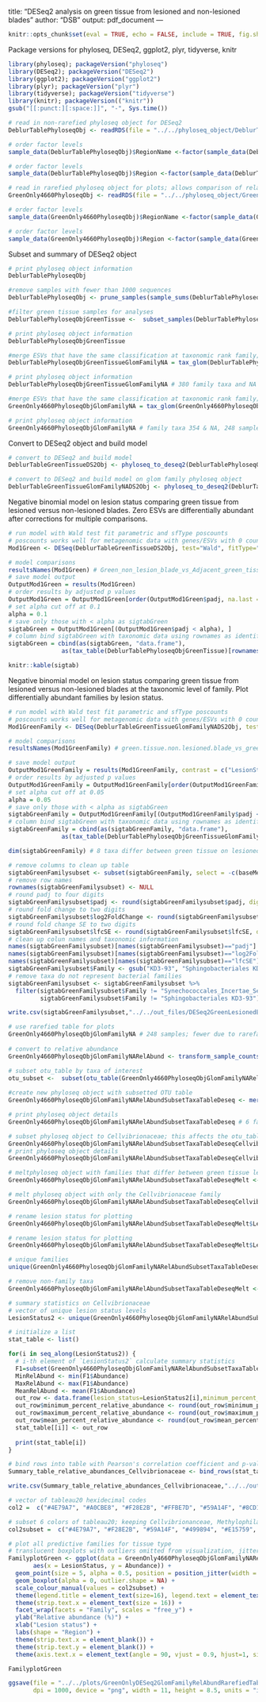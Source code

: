 title: "DESeq2 analysis on green tissue from lesioned and non-lesioned blades"
author: "DSB"
output: pdf_document
---

```r
knitr::opts_chunk$set(eval = TRUE, echo = FALSE, include = TRUE, fig.show=TRUE) #global options
```


Package versions for phyloseq, DESeq2, ggplot2, plyr, tidyverse, knitr
```r
library(phyloseq); packageVersion("phyloseq")
library(DESeq2); packageVersion("DESeq2")
library(ggplot2); packageVersion("ggplot2")
library(plyr); packageVersion("plyr")
library(tidyverse); packageVersion("tidyverse")
library(knitr); packageVersion(("knitr"))
gsub("[[:punct:][:space:]]", "-", Sys.time())
```

```r
# read in non-rarefied phyloseq object for DESeq2
DeblurTablePhyloseqObj <- readRDS(file = "../../phyloseq_object/DeblurTablePhyloseqObj.rds")

# order factor levels
sample_data(DeblurTablePhyloseqObj)$RegionName <-factor(sample_data(DeblurTablePhyloseqObj)$RegionName, levels=c("Alaska", "BritishColumbia", "Washington", "Oregon", "Bodega", "SanDiego"))

# order factor levels
sample_data(DeblurTablePhyloseqObj)$Region <-factor(sample_data(DeblurTablePhyloseqObj)$Region, levels=c("AK", "BC", "WA", "OR", "BB", "SD"))

# read in rarefied phyloseq object for plots; allows comparison of relative abundances across plots in manuscript
GreenOnly4660PhyloseqObj <- readRDS(file = "../../phyloseq_object/GreenOnly4660PhyloseqObj.rds")

# order factor levels
sample_data(GreenOnly4660PhyloseqObj)$RegionName <-factor(sample_data(GreenOnly4660PhyloseqObj)$RegionName, levels=c("Alaska", "British Columbia", "Washington", "Oregon", "Bodega", "San Diego"))

# order factor levels
sample_data(GreenOnly4660PhyloseqObj)$Region <-factor(sample_data(GreenOnly4660PhyloseqObj)$Region, levels=c("AK", "BC", "WA", "OR", "BB", "SD"))

```

Subset and summary of DESeq2 object
```r
# print phyloseq object information
DeblurTablePhyloseqObj

#remove samples with fewer than 1000 sequences
DeblurTablePhyloseqObj <- prune_samples(sample_sums(DeblurTablePhyloseqObj)>=1000, DeblurTablePhyloseqObj)

#filter green tissue samples for analyses
DeblurTablePhyloseqObjGreenTissue <-  subset_samples(DeblurTablePhyloseqObj, TissueType=="green tissue non-lesioned blade" | TissueType=="green tissue lesioned blade")

# print phyloseq object information
DeblurTablePhyloseqObjGreenTissue

#merge ESVs that have the same classification at taxonomic rank family; creates a new phyloseq object, keep NAs to match qiime2 glom
DeblurTablePhyloseqObjGreenTissueGlomFamilyNA = tax_glom(DeblurTablePhyloseqObjGreenTissue, taxrank = "Family", NArm = FALSE)

# print phyloseq object information
DeblurTablePhyloseqObjGreenTissueGlomFamilyNA # 380 family taxa and NA for family but higher classification available, 346 samples

#merge ESVs that have the same classification at taxonomic rank family; creates a new phyloseq object, keep NAs to match qiime2 glom; this is for plots from rarefied table for consistency across plots in manuscript
GreenOnly4660PhyloseqObjGlomFamilyNA = tax_glom(GreenOnly4660PhyloseqObj, taxrank = "Family", NArm = FALSE)

# print phyloseq object information
GreenOnly4660PhyloseqObjGlomFamilyNA # family taxa 354 & NA, 248 samples
```

Convert to DESeq2 object and build model
```r
# convert to DESeq2 and build model
DeblurTableGreenTissueDS2Obj <- phyloseq_to_deseq2(DeblurTablePhyloseqObjGreenTissue, ~LesionStatus)

# convert to DESeq2 and build model on glom family phyloseq object
DeblurTableGreenTissueGlomFamilyNADS2Obj <- phyloseq_to_deseq2(DeblurTablePhyloseqObjGreenTissueGlomFamilyNA, ~LesionStatus)

```

Negative binomial model on lesion status comparing green tissue from lesioned versus non-lesioned blades. Zero ESVs are differentially abundant after corrections for multiple comparisons. 

```r
# run model with Wald test fit parametric and sfType poscounts
# poscounts works well for metagenomic data with genes/ESVs with 0 counts across multiple samples
Mod1Green <- DESeq(DeblurTableGreenTissueDS2Obj, test="Wald", fitType="parametric", sfType = "poscounts")

# model comparisons
resultsNames(Mod1Green) # Green_non_lesion_blade_vs_Adjacent_green_tissue; Green_non_lesion_blade is numerator for logfoldchange
# save model output 
OutputMod1Green = results(Mod1Green)
# order results by adjusted p values
OutputMod1Green = OutputMod1Green[order(OutputMod1Green$padj, na.last = NA), ]
# set alpha cut off at 0.1
alpha = 0.1
# save only those with < alpha as sigtabGreen
sigtabGreen = OutputMod1Green[(OutputMod1Green$padj < alpha), ]
# column bind sigtabGreen with taxonomic data using rownames as identifiers
sigtabGreen = cbind(as(sigtabGreen, "data.frame"), 
               as(tax_table(DeblurTablePhyloseqObjGreenTissue)[rownames(sigtabGreen), ], "matrix"))

knitr::kable(sigtab)

```

Negative binomial model on lesion status comparing green tissue from lesioned versus non-lesioned blades at the taxonomic level of family. Plot differentially abundant families by lesion status. 

```r
# run model with Wald test fit parametric and sfType poscounts
# poscounts works well for metagenomic data with genes/ESVs with 0 counts across multiple samples
Mod1GreenFamily <- DESeq(DeblurTableGreenTissueGlomFamilyNADS2Obj, test="Wald", fitType="parametric", sfType = "poscounts")

# model comparisons
resultsNames(Mod1GreenFamily) # green.tissue.non.lesioned.blade_vs_green.tissue.lesioned.blade; green tissue non-lesioned blade is numerator for logfoldchange

# save model output 
OutputMod1GreenFamily = results(Mod1GreenFamily, contrast = c("LesionStatus", "lesioned blade", "non-lesioned blade"))
# order results by adjusted p values
OutputMod1GreenFamily = OutputMod1GreenFamily[order(OutputMod1GreenFamily$padj, na.last = NA), ]
# set alpha cut off at 0.05
alpha = 0.05
# save only those with < alpha as sigtabGreen
sigtabGreenFamily = OutputMod1GreenFamily[(OutputMod1GreenFamily$padj < alpha), ]
# column bind sigtabGreen with taxonomic data using rownames as identifiers
sigtabGreenFamily = cbind(as(sigtabGreenFamily, "data.frame"), 
               as(tax_table(DeblurTablePhyloseqObjGreenTissueGlomFamilyNA)[rownames(sigtabGreenFamily), ], "matrix"))

dim(sigtabGreenFamily) # 8 taxa differ between green tissue on lesioned blade and green tissue non-lesioned blade

# remove columns to clean up table
sigtabGreenFamilysubset <- subset(sigtabGreenFamily, select = -c(baseMean,Kingdom,pvalue,Genus,Species,stat))
# remove row names
rownames(sigtabGreenFamilysubset) <- NULL
# round padj to four digits
sigtabGreenFamilysubset$padj <- round(sigtabGreenFamilysubset$padj, digits = 4)
# round fold change to two digits
sigtabGreenFamilysubset$log2FoldChange <- round(sigtabGreenFamilysubset$log2FoldChange, digits = 2)
# round fold change SE to two digits
sigtabGreenFamilysubset$lfcSE <- round(sigtabGreenFamilysubset$lfcSE, digits = 2)
# clean up colun names and taxonomic information
names(sigtabGreenFamilysubset)[names(sigtabGreenFamilysubset)=="padj"] <- "Adjusted p-value"
names(sigtabGreenFamilysubset)[names(sigtabGreenFamilysubset)=="log2FoldChange"] <- "Log2 fold change"
names(sigtabGreenFamilysubset)[names(sigtabGreenFamilysubset)=="lfcSE"] <- "Log2 fold change SE"
sigtabGreenFamilysubset$Family <- gsub("KD3-93", "Sphingobacteriales KD3-93", sigtabGreenFamilysubset$Family)
# remove taxa do not represent bacterial families
sigtabGreenFamilysubset <- sigtabGreenFamilysubset %>% 
  filter(sigtabGreenFamilysubset$Family != "Synechococcales_Incertae_Sedis", 
         sigtabGreenFamilysubset$Family != "Sphingobacteriales KD3-93")

write.csv(sigtabGreenFamilysubset,"../../out_files/DESeq2GreenLesionedBladeGreenNonLesionedBladeGlomFamilies.csv", row.names = FALSE)

# use rarefied table for plots
GreenOnly4660PhyloseqObjGlomFamilyNA # 248 samples; fewer due to rarefaction
 
# convert to relative abundance
GreenOnly4660PhyloseqObjGlomFamilyNARelAbund <- transform_sample_counts(GreenOnly4660PhyloseqObjGlomFamilyNA, function(x){(x / sum(x))*100})

# subset otu_table by taxa of interest
otu_subset <-  subset(otu_table(GreenOnly4660PhyloseqObjGlomFamilyNARelAbund), rownames(otu_table(GreenOnly4660PhyloseqObjGlomFamilyNARelAbund)) %in% rownames(sigtabGreenFamily))
 
#create new phyloseq object with subsetted OTU table
GreenOnly4660PhyloseqObjGlomFamilyNARelAbundSubsetTaxaTableDeseq <- merge_phyloseq(otu_subset, tax_table(GreenOnly4660PhyloseqObjGlomFamilyNARelAbund), sample_data(GreenOnly4660PhyloseqObjGlomFamilyNARelAbund))

# print phyloseq object details
GreenOnly4660PhyloseqObjGlomFamilyNARelAbundSubsetTaxaTableDeseq # 6 families by 248 samples due to rarefaction; 2 families lost following rarefaction

# subset phyloseq object to Cellvibrionaceae; this affects the otu_table & tax_table
GreenOnly4660PhyloseqObjGlomFamilyNARelAbundSubsetTaxaTableDeseqCellvibrionaceae <- subset_taxa(GreenOnly4660PhyloseqObjGlomFamilyNARelAbundSubsetTaxaTableDeseq, Family == "Cellvibrionaceae")
# print phyloseq object details
GreenOnly4660PhyloseqObjGlomFamilyNARelAbundSubsetTaxaTableDeseqCellvibrionaceae # 1 family

# meltphyloseq object with families that differ between green tissue lesioned blade and green tissue non-lesioned blade from rarefied tables
GreenOnly4660PhyloseqObjGlomFamilyNARelAbundSubsetTaxaTableDeseqMelt <- psmelt(GreenOnly4660PhyloseqObjGlomFamilyNARelAbundSubsetTaxaTableDeseq)

# melt phyloseq object with only the Cellvibrionaceae family 
GreenOnly4660PhyloseqObjGlomFamilyNARelAbundSubsetTaxaTableDeseqCellvibrionaceaeMelt <- psmelt(GreenOnly4660PhyloseqObjGlomFamilyNARelAbundSubsetTaxaTableDeseqCellvibrionaceae)

# rename lesion status for plotting
GreenOnly4660PhyloseqObjGlomFamilyNARelAbundSubsetTaxaTableDeseqMelt$LesionStatus <- gsub("lesioned blade", "LB", GreenOnly4660PhyloseqObjGlomFamilyNARelAbundSubsetTaxaTableDeseqMelt$LesionStatus)

# rename lesion status for plotting
GreenOnly4660PhyloseqObjGlomFamilyNARelAbundSubsetTaxaTableDeseqMelt$LesionStatus <- gsub("non-lesioned blade", "non-LB", GreenOnly4660PhyloseqObjGlomFamilyNARelAbundSubsetTaxaTableDeseqMelt$LesionStatus)

# unique families
unique(GreenOnly4660PhyloseqObjGlomFamilyNARelAbundSubsetTaxaTableDeseqMelt$Family)

# remove non-family taxa
GreenOnly4660PhyloseqObjGlomFamilyNARelAbundSubsetTaxaTableDeseqMelt <- GreenOnly4660PhyloseqObjGlomFamilyNARelAbundSubsetTaxaTableDeseqMelt %>% filter(Family != "Synechococcales_Incertae_Sedis", Family != "KD3-93")

# summary statistics on Cellvibrionaceae
# vector of unique lesion status levels
LesionStatus2 <- unique(GreenOnly4660PhyloseqObjGlomFamilyNARelAbundSubsetTaxaTableDeseqCellvibrionaceaeMelt$LesionStatus)

# initialize a list
stat_table <- list()

for(i in seq_along(LesionStatus2)) {
  # i-th element of `LesionStatus2` calculate summary statistics
  F1=subset(GreenOnly4660PhyloseqObjGlomFamilyNARelAbundSubsetTaxaTableDeseqCellvibrionaceaeMelt, LesionStatus == LesionStatus2[i])
  MinRelAbund <- min(F1$Abundance)
  MaxRelAbund <- max(F1$Abundance)
  MeanRelAbund <- mean(F1$Abundance)
  out_row <- data.frame(lesion_status=LesionStatus2[i],minimum_percent_relative_abundance=MinRelAbund,maximum_percent_relative_abundance=MaxRelAbund, mean_percent_relative_abundance=MeanRelAbund)
  out_row$minimum_percent_relative_abundance <- round(out_row$minimum_percent_relative_abundance, digits = 2)
  out_row$maximum_percent_relative_abundance <- round(out_row$maximum_percent_relative_abundance, digits = 2)
  out_row$mean_percent_relative_abundance <- round(out_row$mean_percent_relative_abundance, digits = 2)
  stat_table[[i]] <- out_row
  
  print(stat_table[i])
}

# bind rows into table with Pearson's correlation coefficient and p-value 
Summary_table_relative_abundances_Cellvibrionaceae <- bind_rows(stat_table)

write.csv(Summary_table_relative_abundances_Cellvibrionaceae,"../../out_files/Summary_table_relative_abundances_CellvibrionaceaeGreenOnly.csv", row.names = FALSE)

# vector of tableau20 hexidecimal codes
col2 =  c("#4E79A7", "#A0CBE8", "#F28E2B", "#FFBE7D", "#59A14F", "#8CD17D", "#B6992D", "#F1CE63", "#499894", "#86BCB6", "#E15759", "#FF9D9A", "#79706E", "#BAB0AC", "#D37295", "#FABFD2", "#B07AA1", "#D4A6C8", "#9D7660", "#D7B5A6")

# subset 6 colors of tableau20; keeping Cellvibrionanceae, Methylophilaceae, & Methylophagaceae the same color as other plots in manuscript
col2subset =  c("#4E79A7", "#F28E2B", "#59A14F", "#499894", "#E15759", "#BAB0AC")

# plot all predictive families for tissue type
# translucent boxplots with outliers omitted from visualization, jitter datapoints
FamilyplotGreen <- ggplot(data = GreenOnly4660PhyloseqObjGlomFamilyNARelAbundSubsetTaxaTableDeseqMelt, 
       aes(x = LesionStatus, y = Abundance)) + 
  geom_point(size = 5, alpha = 0.5, position = position_jitter(width = 0.1), mapping = aes(color = Family)) + 
  geom_boxplot(alpha = 0, outlier.shape = NA) +
  scale_colour_manual(values = col2subset) +
  theme(legend.title = element_text(size=16), legend.text = element_text(size=16), axis.text.y=element_text(size=10), axis.title = element_text(size = 16)) +
  theme(strip.text.x = element_text(size = 16)) +
  facet_wrap(facets = "Family", scales = "free_y") +
  ylab("Relative abundance (%)") +
  xlab("Lesion status") + 
  labs(shape = "Region") +
  theme(strip.text.x = element_blank()) +
  theme(strip.text.y = element_blank()) +
  theme(axis.text.x = element_text(angle = 90, vjust = 0.9, hjust=1, size = 12))

FamilyplotGreen

ggsave(file = "../../plots/GreenOnlyDESeq2GlomFamilyRelAbundRarefiedTableBoxPlot.png", 
       dpi = 1000, device = "png", width = 11, height = 8.5, units = "in")

```
